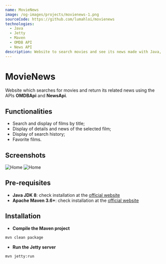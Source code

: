 ```yaml
---
name: MovieNews
image: /og-images/projects/movienews-1.png
sourceCode: https://github.com/lumahloi/movienews
technologies:
  - Java
  - Jetty
  - Maven
  - OMDB API
  - News API
description: Website to search movies and see its news made with Java, OMDBApi and NewsApi. 
---
```


# MovieNews
Website which searches for movies and return its related news using the APIs **OMDBApi** and **NewsApi**.

## Functionalities
- Search and display of films by title;
- Display of details and news of the selected film;
- Display of search history;
- Favorite films.

## Screenshots
![Home](/og-images/projects/movienews-1.png)
![Home](/og-images/projects/movienews-2.png)

## Pre-requisites
- **Java JDK 8**: check installation at the [official website](https://maven.apache.org/install.html)
- **Apache Maven 3.6+**: check installation at the [official website](https://www.oracle.com/br/java/technologies/javase/javase8-archive-downloads.html)

## Installation
- **Compile the Maven project**
```bash
mvn clean package
```

- **Run  the Jetty server**
```bash
mvn jetty:run
```